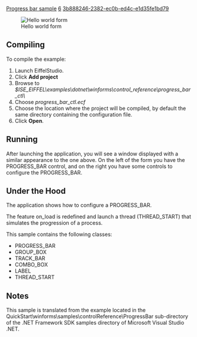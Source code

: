 [[Property:title|Progress bar sample]]
[[Property:weight|6]]
[[Property:uuid|3b888246-2382-ec0b-ed4c-e1d35fe1bd79]]
<div> 
[[Image:progress-bar|Hello world form]]  
</div>
==Compiling==

To compile the example:   
# Launch EiffelStudio.
# Click '''Add project'''
# Browse to ''$ISE_EIFFEL\examples\dotnet\winforms\control_reference\progress_bar_ctl\''
# Choose ''progress_bar_ctl.ecf''
# Choose the location where the project will be compiled, by default the same directory containing the configuration file.
# Click '''Open'''.


==Running==

After launching the application, you will see a window displayed with a similar appearance to the one above. On the left of the form you have the <span><eiffel>PROGRESS_BAR</eiffel></span> control, and on the right you have some controls to configure the <span><eiffel>PROGRESS_BAR</eiffel></span>. 



==Under the Hood==

The application shows how to configure a <span><eiffel>PROGRESS_BAR</eiffel></span>. 

The feature <span>on_load</span> is redefined and launch a thread (<eiffel>THREAD_START</eiffel>) that simulates the progression of a process. 

This sample contains the following classes:
*  <span><eiffel>PROGRESS_BAR</eiffel></span> 
*  <span><eiffel>GROUP_BOX</eiffel></span> 
*  <span><eiffel>TRACK_BAR</eiffel></span> 
*  <span><eiffel>COMBO_BOX</eiffel></span> 
*  <span><eiffel>LABEL</eiffel></span> 
*  <eiffel>THREAD_START</eiffel> 

==Notes==

This sample is translated from the example located in the QuickStart\winforms\samples\controlReference\ProgressBar sub-directory of the .NET Framework SDK samples directory of Microsoft Visual Studio .NET. 








